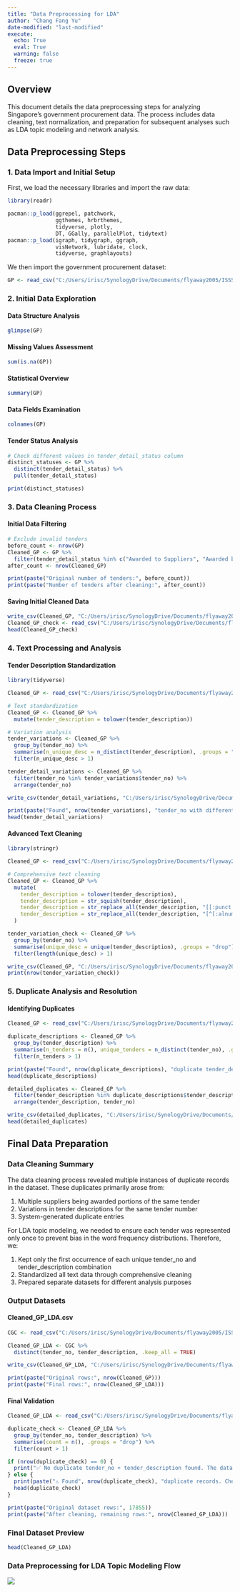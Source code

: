 ```yaml
---
title: "Data Preprocessing for LDA"
author: "Chang Fang Yu"
date-modified: "last-modified"
execute:
  echo: True
  eval: True
  warning: false
  freeze: true
---
```


## Overview

This document details the data preprocessing steps for analyzing Singapore's government procurement data. The process includes data cleaning, text normalization, and preparation for subsequent analyses such as LDA topic modeling and network analysis.

## Data Preprocessing Steps

### 1. Data Import and Initial Setup

First, we load the necessary libraries and import the raw data:

```r
library(readr)
```

```r
pacman::p_load(ggrepel, patchwork, 
               ggthemes, hrbrthemes,
               tidyverse, plotly, 
               DT, GGally, parallelPlot, tidytext) 
pacman::p_load(igraph, tidygraph, ggraph, 
               visNetwork, lubridate, clock,
               tidyverse, graphlayouts)
```

We then import the government procurement dataset:

```r
GP <- read_csv("C:/Users/irisc/SynologyDrive/Documents/flyaway2005/ISSS608-team4pj/data/GovernmentProcurementviaGeBIZ.csv")
```

### 2. Initial Data Exploration

#### Data Structure Analysis

```R
glimpse(GP)
```

#### Missing Values Assessment

```R
sum(is.na(GP))
```

#### Statistical Overview

```R
summary(GP)
```

#### Data Fields Examination

```r
colnames(GP)
```

#### Tender Status Analysis

```r
# Check different values in tender_detail_status column
distinct_statuses <- GP %>%
  distinct(tender_detail_status) %>%
  pull(tender_detail_status)

print(distinct_statuses)
```

### 3. Data Cleaning Process

#### Initial Data Filtering

```r
# Exclude invalid tenders
before_count <- nrow(GP)
Cleaned_GP <- GP %>%
  filter(tender_detail_status %in% c("Awarded to Suppliers", "Awarded by Items", "Award by interface record"))
after_count <- nrow(Cleaned_GP)

print(paste("Original number of tenders:", before_count))
print(paste("Number of tenders after cleaning:", after_count))
```

#### Saving Initial Cleaned Data

```r
write_csv(Cleaned_GP, "C:/Users/irisc/SynologyDrive/Documents/flyaway2005/ISSS608-team4pj/data/Cleaned_GP.csv")
Cleaned_GP_check <- read_csv("C:/Users/irisc/SynologyDrive/Documents/flyaway2005/ISSS608-team4pj/data/Cleaned_GP.csv")
head(Cleaned_GP_check)
```

### 4. Text Processing and Analysis

#### Tender Description Standardization

```R
library(tidyverse)

Cleaned_GP <- read_csv("C:/Users/irisc/SynologyDrive/Documents/flyaway2005/ISSS608-team4pj/data/Cleaned_GP.csv")

# Text standardization
Cleaned_GP <- Cleaned_GP %>%
  mutate(tender_description = tolower(tender_description))

# Variation analysis
tender_variations <- Cleaned_GP %>%
  group_by(tender_no) %>%
  summarise(n_unique_desc = n_distinct(tender_description), .groups = "drop") %>%
  filter(n_unique_desc > 1)

tender_detail_variations <- Cleaned_GP %>%
  filter(tender_no %in% tender_variations$tender_no) %>%
  arrange(tender_no)

write_csv(tender_detail_variations, "C:/Users/irisc/SynologyDrive/Documents/flyaway2005/ISSS608-team4pj/data/tender_description_variations.csv")

print(paste("Found", nrow(tender_variations), "tender_no with different tender_descriptions"))
head(tender_detail_variations)
```

#### Advanced Text Cleaning

```r
library(stringr)

Cleaned_GP <- read_csv("C:/Users/irisc/SynologyDrive/Documents/flyaway2005/ISSS608-team4pj/data/cleaned_GP.csv")

# Comprehensive text cleaning
Cleaned_GP <- Cleaned_GP %>%
  mutate(
    tender_description = tolower(tender_description),
    tender_description = str_squish(tender_description),
    tender_description = str_replace_all(tender_description, "[[:punct:]]", ""),
    tender_description = str_replace_all(tender_description, "[^[:alnum:]\\s]", "")
  )

tender_variation_check <- Cleaned_GP %>%
  group_by(tender_no) %>%
  summarise(unique_desc = unique(tender_description), .groups = "drop") %>%
  filter(length(unique_desc) > 1)

write_csv(Cleaned_GP, "C:/Users/irisc/SynologyDrive/Documents/flyaway2005/ISSS608-team4pj/data/Cleaned_GP_cleaned.csv")
print(nrow(tender_variation_check))
```

### 5. Duplicate Analysis and Resolution

#### Identifying Duplicates

```r
Cleaned_GP <- read_csv("C:/Users/irisc/SynologyDrive/Documents/flyaway2005/ISSS608-team4pj/data/Cleaned_GP_cleaned.csv")

duplicate_descriptions <- Cleaned_GP %>%
  group_by(tender_description) %>%
  summarise(n_tenders = n(), unique_tenders = n_distinct(tender_no), .groups = "drop") %>%
  filter(n_tenders > 1)

print(paste("Found", nrow(duplicate_descriptions), "duplicate tender_descriptions"))
head(duplicate_descriptions)

detailed_duplicates <- Cleaned_GP %>%
  filter(tender_description %in% duplicate_descriptions$tender_description) %>%
  arrange(tender_description, tender_no)

write_csv(detailed_duplicates, "C:/Users/irisc/SynologyDrive/Documents/flyaway2005/ISSS608-team4pj/data/tender_description_duplicates.csv")
head(detailed_duplicates)
```

## Final Data Preparation

### Data Cleaning Summary

The data cleaning process revealed multiple instances of duplicate records in the dataset. These duplicates primarily arose from:

1.  Multiple suppliers being awarded portions of the same tender
2.  Variations in tender descriptions for the same tender number
3.  System-generated duplicate entries

For LDA topic modeling, we needed to ensure each tender was represented only once to prevent bias in the word frequency distributions. Therefore, we:

1.  Kept only the first occurrence of each unique tender_no and tender_description combination
2.  Standardized all text data through comprehensive cleaning
3.  Prepared separate datasets for different analysis purposes

### Output Datasets

#### Cleaned_GP_LDA.csv

```r
CGC <- read_csv("C:/Users/irisc/SynologyDrive/Documents/flyaway2005/ISSS608-team4pj/data/Cleaned_GP_cleaned.csv")

Cleaned_GP_LDA <- CGC %>%
  distinct(tender_no, tender_description, .keep_all = TRUE)

write_csv(Cleaned_GP_LDA, "C:/Users/irisc/SynologyDrive/Documents/flyaway2005/ISSS608-team4pj/data/Cleaned_GP_LDA.csv")

print(paste("Original rows:", nrow(Cleaned_GP)))
print(paste("Final rows:", nrow(Cleaned_GP_LDA)))
```

#### Final Validation

```r
Cleaned_GP_LDA <- read_csv("C:/Users/irisc/SynologyDrive/Documents/flyaway2005/ISSS608-team4pj/data/Cleaned_GP_LDA.csv")

duplicate_check <- Cleaned_GP_LDA %>%
  group_by(tender_no, tender_description) %>%
  summarise(count = n(), .groups = "drop") %>%
  filter(count > 1)

if (nrow(duplicate_check) == 0) {
  print("✅ No duplicate tender_no + tender_description found. The data cleaning is correct!")
} else {
  print(paste("⚠️ Found", nrow(duplicate_check), "duplicate records. Check the data again!"))
  head(duplicate_check)
}

print(paste("Original dataset rows:", 17855))
print(paste("After cleaning, remaining rows:", nrow(Cleaned_GP_LDA)))
```

### Final Dataset Preview

```r
head(Cleaned_GP_LDA)
```

### Data Preprocessing for LDA Topic Modeling Flow

![](images/paste-1.png)

